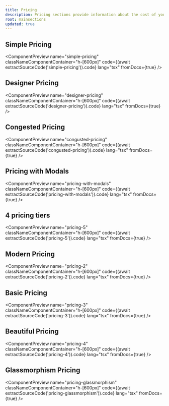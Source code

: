```yaml
---
title: Pricing
description: Pricing sections provide information about the cost of your product or service. They can include details about different pricing tiers, features included in each tier, and any discounts or promotions available.
root: mainsections
updated: true
---
```



## Simple Pricing

<ComponentPreview
  name="simple-pricing"
  classNameComponentContainer="h-[600px]"
  code={(await extractSourceCode('simple-pricing')).code}
  lang="tsx"
  fromDocs={true}
/>

## Designer Pricing
<ComponentPreview
  name="designer-pricing"
  classNameComponentContainer="h-[600px]"
  code={(await extractSourceCode('designer-pricing')).code}
  lang="tsx"
  fromDocs={true}
/>

## Congested Pricing

<ComponentPreview
  name="congusted-pricing"
  classNameComponentContainer="h-[600px]"
  code={(await extractSourceCode('congusted-pricing')).code}
  lang="tsx"
  fromDocs={true}
/>

## Pricing with Modals

<ComponentPreview
  name="pricing-with-modals"
  classNameComponentContainer="h-[600px]"
  code={(await extractSourceCode('pricing-with-modals')).code}
  lang="tsx"
  fromDocs={true}
/>

## 4 pricing tiers

<ComponentPreview
  name="pricing-5"
  classNameComponentContainer="h-[600px]"
  code={(await extractSourceCode('pricing-5')).code}
  lang="tsx"
  fromDocs={true}
/>

## Modern Pricing

<ComponentPreview
  name="pricing-2"
  classNameComponentContainer="h-[600px]"
  code={(await extractSourceCode('pricing-2')).code}
  lang="tsx"
  fromDocs={true}
/>



## Basic Pricing

<ComponentPreview
  name="pricing-3"
  classNameComponentContainer="h-[600px]"
  code={(await extractSourceCode('pricing-3')).code}
  lang="tsx"
  fromDocs={true}
/>

## Beautiful Pricing

<ComponentPreview
  name="pricing-4"
  classNameComponentContainer="h-[600px]"
  code={(await extractSourceCode('pricing-4')).code}
  lang="tsx"
  fromDocs={true}
/>

## Glassmorphism Pricing

<ComponentPreview
  name="pricing-glassmorphism"
  classNameComponentContainer="h-[600px]"
  code={(await extractSourceCode('pricing-glassmorphism')).code}
  lang="tsx"
  fromDocs={true}
/>
